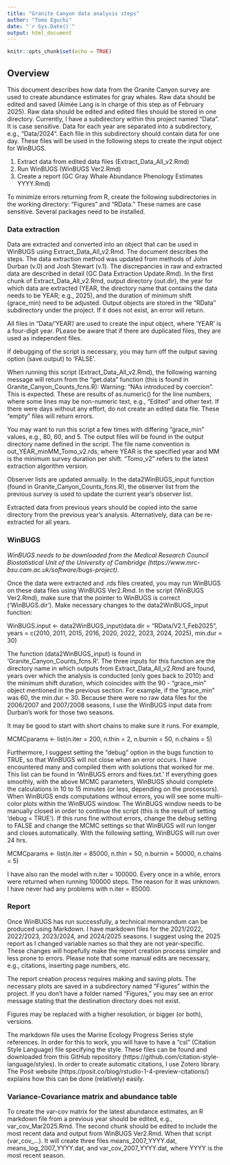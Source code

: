 ```yaml
---
title: "Granite Canyon data analysis steps"
author: "Tomo Eguchi"
date: "`r Sys.Date()`"
output: html_document
---
```


```r
knitr::opts_chunk$set(echo = TRUE)
```

## Overview

This document describes how data from the Granite Canyon survey are used to create abundance estimates for gray whales. Raw data should be edited and saved (Aimée Lang is in charge of this step as of February 2025). Raw data should be edited and edited files should be stored in one directory. Currently, I have a subdirectory within this project named "Data". It is case sensitive. Data for each year are separated into a subdirectory, e.g., "Data/2024". Each file in this subdirectory should contain data for one day. These files will be used in the following steps to create the input object for WinBUGS. 

1. Extract data from edited data files (Extract_Data_All_v2.Rmd)
2. Run WinBUGS (WinBUGS Ver2.Rmd)
3. Create a report (GC Gray Whale Abundance Phenology Estimates YYYY.Rmd)

To minimize errors returning from R, create the following subdirectories in the working directory: "Figures" and "RData." These names are case sensitive. Several packages need to be installed. 


### Data extraction

Data are extracted and converted into an object that can be used in WinBUGS using Extract_Data_All_v2.Rmd. The document describes the steps. The data extraction method was updated from methods of John Durban (v.0) and Josh Stewart (v.1). The discrepancies in raw and extracted data are described in detail (GC Data Extraction Update.Rmd). In the first chunk of Extract_Data_All_v2.Rmd, output directory (out.dir), the year for which data are extracted (YEAR, the directory name that contains the data needs to be YEAR; e.g., 2025), and the duration of minimum shift (grace_min) need to be adjusted. Output objects are stored in the "RData" subdirectory under the project. If it does not exist, an error will return. 

All files in "Data/'YEAR'/ are used to create the input object, where 'YEAR' is a four-digit year. PLease be aware that if there are duplicated files, they are used as independent files.

If debugging of the script is necessary, you may turn off the output saving option (save.output) to 'FALSE'. 

When running this script (Extract_Data_All_v2.Rmd), the following warning message will return from the "get.data" function (this is found in Granite_Canyon_Counts_fcns.R): Warning: "NAs introduced by coercion". This is expected. These are results of as.numeric() for the line numbers, where some lines may be non-numeric text, e.g., "Edited" and other text. If there were days without any effort, do not create an edited data file. These "empty" files will return errors. 

You may want to run this script a few times with differing "grace_min" values, e.g., 80, 60, and 5. The output files will be found in the output directory name defined in the script. The file name convention is out_YEAR_minMM_Tomo_v2.rds, where YEAR is the specified year and MM is the minimum survey duration per shift. "Tomo_v2" refers to the latest extraction algorithm version.

Observer lists are updated annually. In the data2WinBUGS_input function (found in Granite_Canyon_Counts_fcns.R), the observer list from the previous survey is used to update the current year's observer list. 

Extracted data from previous years should be copied into the same directory from the previous year's analysis. Alternatively, data can be re-extracted for all years. 

### WinBUGS

*WinBUGS needs to be downloaded from the Medical Research Council Biostatistical Unit of the University of Cambridge (https://www.mrc-bsu.cam.ac.uk/software/bugs-project).*

Once the data were extracted and .rds files created, you may run WinBUGS on these data files using WinBUGS Ver2.Rmd. In the script (WinBUGS Ver2.Rmd), make sure that the pointer to WinBUGS is correct ('WinBUGS.dir'). Make necessary changes to the data2WinBUGS_input function:

WinBUGS.input <- data2WinBUGS_input(data.dir = "RData/V2.1_Feb2025",
                                    years = c(2010, 2011, 2015, 2016, 2020, 2022, 2023, 2024, 2025),
                                    min.dur = 30) 
                                    
The function (data2WinBUGS_input) is found in 'Granite_Canyon_Counts_fcns.R'. The three inputs for this function are the directory name in which outputs from Extract_Data_All_v2.Rmd are found, years over which the analysis is conducted (only goes back to 2010) and the minimum shift duration, which coincides with the 90 - "grace_min" object mentioned in the previous section. For example, if the "grace_min" was 60, the min.dur = 30. Because there were no raw data files for the 2006/2007 and 2007/2008 seasons, I use the WinBUGS input data from Durban's work for those two seasons. 

It may be good to start with short chains to make sure it runs. For example, 

MCMCparams <- list(n.iter = 200,
                   n.thin = 2,
                   n.burnin = 50,
                   n.chains = 5)

Furthermore, I suggest setting the "debug" option in the bugs function to TRUE, so that WinBUGS will not close when an error occurs. I have encountered many and compiled them with solutions that worked for me. This list can be found in 'WinBUGS errors and fixes.txt.' If everything goes smoothly, with the above MCMC parameters, WinBUGS should complete the calculations in 10 to 15 minutes (or less, depending on the processors). When WinBUGS ends computations without errors, you will see some multi-color plots within the WinBUGS window. The WinBUGS window needs to be manually closed in order to continue the script (this is the result of setting 'debug = TRUE'). If this runs fine without errors, change the debug setting to FALSE and change the MCMC settings so that WinBUGS will run longer and closes automatically. With the following setting, WinBUGS will run over 24 hrs. 

MCMCparams <- list(n.iter = 85000, 
                   n.thin = 50, 
                   n.burnin = 50000,
                   n.chains = 5)

I have also ran the model with n.iter = 100000. Every once in a while, errors were returned when running 100000 steps. The reason for it was unknown. I have never had any problems with n.iter = 85000.

### Report

Once WinBUGS has run successfully, a technical memorandum can be produced using Markdown. I have markdown files for the 2021/2022, 2022/2023, 2023/2024, and 2024/2025 seasons. I suggest using the 2025 report as I changed variable names so that they are not year-specific. These changes will hopefully make the report creation process simpler and less prone to errors. Please note that some manual edits are necessary, e.g., citations, inserting page numbers, etc.

The report creation process requires making and saving plots. The necessary plots are saved in a subdirectory named "Figures" within the project. If you don't have a folder named "Figures," you may see an error message stating that the destination directory does not exist. 

Figures may be replaced with a higher resolution, or bigger (or both), versions. 

The markdown file uses the Marine Ecology Progress Series style references. In order for this to work, you will have to have a "csl" (Citation Style Language) file specifying the style. These files can be found and downloaded from this GitHub repository (https://github.com/citation-style-language/styles). In order to create automatic citations, I use Zotero library. The Posit website (https://posit.co/blog/rstudio-1-4-preview-citations/) explains how this can be done (relatively) easily. 


### Variance-Covariance matrix and abundance table

To create the var-cov matrix for the latest abundance estimates, an R markdown file from a previous year should be edited, e.g., var_cov_Mar2025.Rmd. The second chunk should be edited to include the most recent data and output from WinBUGS Ver2.Rmd. When that script (var_cov_...). It will create three files means_2007_YYYY.dat, means_log_2007_YYYY.dat, and var_cov_2007_YYYY.dat, where YYYY is the most recent season. 